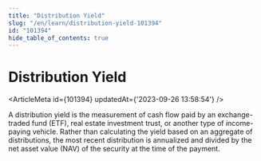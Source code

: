 ```yaml
---
title: "Distribution Yield"
slug: "/en/learn/distribution-yield-101394"
id: "101394"
hide_table_of_contents: true
---
```



# Distribution Yield

<ArticleMeta id={101394} updatedAt={'2023-09-26 13:58:54'} />
<div className='border-solid border-b border-t-0 my-4 border-[var(--ifm-color-gray-300)]' />

A distribution yield is the measurement of cash flow paid by an exchange-traded fund (ETF), real estate investment trust, or another type of income-paying vehicle. Rather than calculating the yield based on an aggregate of distributions, the most recent distribution is annualized and divided by the net asset value (NAV) of the security at the time of the payment.
